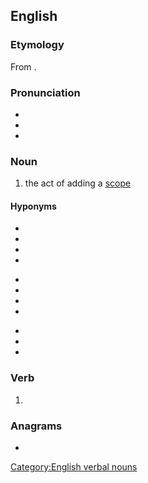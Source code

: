 ==English==

===Etymology===
From {{suffix|en|scope|ing}}.

===Pronunciation===
* {{IPA|en|/ˈskəʊpɪŋ/}}
* {{IPA|en|/ˈskoʊpiːŋ/}}
* {{hyphenation|en|scope|ing}}

===Noun===
{{en-noun}}

# {{lb|en|computing}} the act of adding a [[scope]]

====Hyponyms====
{{hyp-top3|Hyponyms of „scoping“}}
* {{l|en|block scoping}}
* {{l|en|dynamic scoping}}
* {{l|en|expression scoping}}
* {{l|en|file scoping}}
{{hyp-mid3}}
* {{l|en|function scoping}}
* {{l|en|global scoping}}
* {{l|en|lexical scoping}}
* {{l|en|module scoping}}
{{hyp-mid3}}
* {{l|en|one-level scoping}}
* {{l|en|static scoping}}
* {{l|en|two-level scoping}}
{{hyp-bottom}}

===Verb===
{{head|en|verb form}}

# {{present participle of|en|scope|nocat=1}}

===Anagrams===
* {{anagrams|en|a=cginops|copings|copsing}}

[[Category:English verbal nouns]]